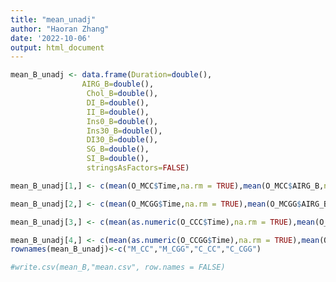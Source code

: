 ```yaml
---
title: "mean_unadj"
author: "Haoran Zhang"
date: '2022-10-06'
output: html_document
---
```


```r
mean_B_unadj <- data.frame(Duration=double(),
                AIRG_B=double(),
                 Chol_B=double(),
                 DI_B=double(),
                 II_B=double(),
                 Ins0_B=double(),
                 Ins30_B=double(),
                 DI30_B=double(),
                 SG_B=double(),
                 SI_B=double(),
                 stringsAsFactors=FALSE)

mean_B_unadj[1,] <- c(mean(O_MCC$Time,na.rm = TRUE),mean(O_MCC$AIRG_B,na.rm = TRUE),mean(O_MCC$Chol_B,na.rm = TRUE),mean(O_MCC$DI_B,na.rm = TRUE),mean(O_MCC$II_B,na.rm = TRUE),mean(O_MCC$Ins0_B,na.rm = TRUE),mean(O_MCC$Ins30_B,na.rm = TRUE),mean(O_MCC$DI30_B,na.rm = TRUE),mean(O_MCC$SG_B,na.rm = TRUE),mean(O_MCC$SI_B,na.rm = TRUE))

mean_B_unadj[2,] <- c(mean(O_MCGG$Time,na.rm = TRUE),mean(O_MCGG$AIRG_B,na.rm = TRUE),mean(O_MCGG$Chol_B,na.rm = TRUE),mean(O_MCGG$DI_B,na.rm = TRUE),mean(O_MCGG$II_B,na.rm = TRUE),mean(O_MCGG$Ins0_B,na.rm = TRUE),mean(O_MCGG$Ins30_B,na.rm = TRUE),mean(O_MCGG$DI30_B,na.rm = TRUE),mean(O_MCGG$SG_B,na.rm = TRUE),mean(O_MCGG$SI_B,na.rm = TRUE))

mean_B_unadj[3,] <- c(mean(as.numeric(O_CCC$Time),na.rm = TRUE),mean(O_CCC$AIRG_B,na.rm = TRUE),mean(O_CCC$Chol_B,na.rm = TRUE),mean(O_CCC$DI_B,na.rm = TRUE),mean(O_CCC$II_B,na.rm = TRUE),mean(O_CCC$Ins0_B,na.rm = TRUE),mean(O_CCC$Ins30_B,na.rm = TRUE),mean(O_CCC$DI30_B,na.rm = TRUE),mean(O_CCC$SG_B,na.rm = TRUE),mean(O_CCC$SI_B,na.rm = TRUE))

mean_B_unadj[4,] <- c(mean(as.numeric(O_CCGG$Time),na.rm = TRUE),mean(O_CCGG$AIRG_B,na.rm = TRUE),mean(O_CCGG$Chol_B,na.rm = TRUE),mean(O_CCGG$DI_B,na.rm = TRUE),mean(O_CCGG$II_B,na.rm = TRUE),mean(O_CCGG$Ins0_B,na.rm = TRUE),mean(O_CCGG$Ins30_B,na.rm = TRUE),mean(O_CCGG$DI30_B,na.rm = TRUE),mean(O_CCGG$SG_B,na.rm = TRUE),mean(O_CCGG$SI_B,na.rm = TRUE))
rownames(mean_B_unadj)<-c("M_CC","M_CGG","C_CC","C_CGG")
```

```r
#write.csv(mean_B,"mean.csv", row.names = FALSE)
```
